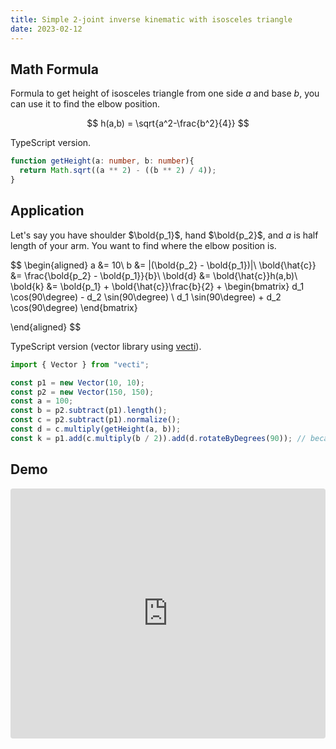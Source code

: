 ```yaml
---
title: Simple 2-joint inverse kinematic with isosceles triangle
date: 2023-02-12
---
```


## Math Formula

Formula to get height of isosceles triangle from one side $a$ and base $b$, you can use it to find the elbow position.

$$
h(a,b) = \sqrt{a^2-\frac{b^2}{4}}
$$

TypeScript version.


```typescript
function getHeight(a: number, b: number){
  return Math.sqrt((a ** 2) - ((b ** 2) / 4));
}
```

## Application

Let's say you have shoulder $\bold{p_1}$, hand $\bold{p_2}$, and $a$ is half length of your arm. You want to find where the elbow position is.

$$
\begin{aligned}
a &= 10\\
b &= |(\bold{p_2} - \bold{p_1})|\\
\bold{\hat{c}} &= \frac{\bold{p_2} - \bold{p_1}}{b}\\
\bold{d} &= \bold{\hat{c}}h(a,b)\\
\bold{k} &= \bold{p_1} + \bold{\hat{c}}\frac{b}{2} + \begin{bmatrix}
   d_1 \cos(90\degree) - d_2 \sin(90\degree) \\
   d_1 \sin(90\degree) + d_2 \cos(90\degree)
\end{bmatrix}

\end{aligned}
$$

TypeScript version (vector library using [vecti](https://www.npmjs.com/package/vecti)).

```typescript
import { Vector } from "vecti";

const p1 = new Vector(10, 10);
const p2 = new Vector(150, 150);
const a = 100;
const b = p2.subtract(p1).length();
const c = p2.subtract(p1).normalize();
const d = c.multiply(getHeight(a, b));
const k = p1.add(c.multiply(b / 2)).add(d.rotateByDegrees(90)); // because SVG and Canvas using top to bottom you can use -90, you can also use this to switch direction
```

## Demo

<iframe 
  src="https://codesandbox.io/embed/simple-ik-httlwf?fontsize=14&hidenavigation=1&theme=dark&view=preview"
  style="width:100%; height: 400px; border:0; border-radius: 4px; overflow:hidden;"
  title="simple-ik"
  allow="accelerometer; ambient-light-sensor; camera; encrypted-media; geolocation; gyroscope; hid; microphone; midi; payment; usb; vr; xr-spatial-tracking"
  sandbox="allow-forms allow-modals allow-popups allow-presentation allow-same-origin allow-scripts"
></iframe>

